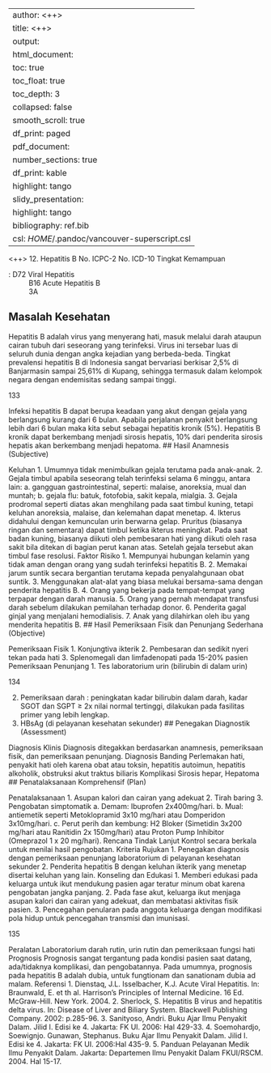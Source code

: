 
---
author: <++>
title: <++>
output:
  html_document:
    toc: true
    toc_float: true
    toc_depth: 3
    collapsed: false
    smooth_scroll: true
    df_print: paged
  pdf_document:
    number_sections: true
    df_print: kable
    highlight: tango
  slidy_presentation:
    highlight: tango
bibliography: ref.bib
csl: $HOME$/.pandoc/vancouver-superscript.csl
---

<++>
12. Hepatitis B
No. ICPC-2
No. ICD-10
Tingkat Kemampuan

: D72 Viral Hepatitis
: B16 Acute Hepatitis B
: 3A

## Masalah Kesehatan

Hepatitis B adalah virus yang menyerang hati, masuk melalui darah ataupun
cairan tubuh dari seseorang yang terinfeksi. Virus ini tersebar luas di seluruh
dunia dengan angka kejadian yang berbeda-beda. Tingkat prevalensi hepatitis
B di Indonesia sangat bervariasi berkisar 2,5% di Banjarmasin sampai 25,61%
di Kupang, sehingga termasuk dalam kelompok negara dengan endemisitas
sedang sampai tinggi.

133

Infeksi hepatitis B dapat berupa keadaan yang akut dengan gejala yang
berlangsung kurang dari 6 bulan. Apabila perjalanan penyakit berlangsung
lebih dari 6 bulan maka kita sebut sebagai hepatitis kronik (5%). Hepatitis B
kronik dapat berkembang menjadi sirosis hepatis, 10% dari penderita sirosis
hepatis akan berkembang menjadi hepatoma.
## Hasil Anamnesis (Subjective)

Keluhan
1. Umumnya tidak menimbulkan gejala terutama pada anak-anak.
2. Gejala timbul apabila seseorang telah terinfeksi selama 6 minggu, antara
lain:
a. gangguan gastrointestinal, seperti: malaise, anoreksia, mual dan
muntah;
b. gejala flu: batuk, fotofobia, sakit kepala, mialgia.
3. Gejala prodromal seperti diatas akan menghilang pada saat timbul kuning,
tetapi keluhan anoreksia, malaise, dan kelemahan dapat menetap.
4. Ikterus didahului dengan kemunculan urin berwarna gelap. Pruritus
(biasanya ringan dan sementara) dapat timbul ketika ikterus meningkat.
Pada saat badan kuning, biasanya diikuti oleh pembesaran hati yang
diikuti oleh rasa sakit bila ditekan di bagian perut kanan atas. Setelah
gejala tersebut akan timbul fase resolusi.
Faktor Risiko
1. Mempunyai hubungan kelamin yang tidak aman dengan orang yang sudah
terinfeksi hepatitis B.
2. Memakai
jarum
suntik
secara
bergantian
terutama
kepada
penyalahgunaan obat suntik.
3. Menggunakan alat-alat yang biasa melukai bersama-sama dengan
penderita hepatitis B.
4. Orang yang bekerja pada tempat-tempat yang terpapar dengan darah
manusia.
5. Orang yang pernah mendapat transfusi darah sebelum dilakukan
pemilahan terhadap donor.
6. Penderita gagal ginjal yang menjalani hemodialisis.
7. Anak yang dilahirkan oleh ibu yang menderita hepatitis B.
## Hasil Pemeriksaan Fisik dan Penunjang Sederhana (Objective)

Pemeriksaan Fisik
1. Konjungtiva ikterik
2. Pembesaran dan sedikit nyeri tekan pada hati
3. Splenomegali dan limfadenopati pada 15-20% pasien
Pemeriksaan Penunjang
1. Tes laboratorium urin (bilirubin di dalam urin)

134

2. Pemeriksaan darah : peningkatan kadar bilirubin dalam darah, kadar
SGOT dan SGPT ≥ 2x nilai normal tertinggi, dilakukan pada fasilitas
primer yang lebih lengkap.
3. HBsAg (di pelayanan kesehatan sekunder)
## Penegakan Diagnostik (Assessment)

Diagnosis Klinis
Diagnosis ditegakkan berdasarkan anamnesis, pemeriksaan fisik, dan
pemeriksaan penunjang.
Diagnosis Banding
Perlemakan hati, penyakit hati oleh karena obat atau toksin, hepatitis
autoimun, hepatitis alkoholik, obstruksi akut traktus biliaris
Komplikasi
Sirosis hepar, Hepatoma
## Penatalaksanaan Komprehensif (Plan)

Penatalaksanaan
1. Asupan kalori dan cairan yang adekuat
2. Tirah baring
3. Pengobatan simptomatik
a. Demam: Ibuprofen 2x400mg/hari.
b. Mual: antiemetik seperti Metoklopramid 3x10 mg/hari atau Domperidon
3x10mg/hari.
c. Perut perih dan kembung: H2 Bloker (Simetidin 3x200 mg/hari atau
Ranitidin 2x 150mg/hari) atau Proton Pump Inhibitor (Omeprazol 1 x 20
mg/hari).
Rencana Tindak Lanjut
Kontrol secara berkala untuk menilai hasil pengobatan.
Kriteria Rujukan
1. Penegakan diagnosis dengan pemeriksaan penunjang laboratorium di
pelayanan kesehatan sekunder
2. Penderita hepatitis B dengan keluhan ikterik yang menetap disertai
keluhan yang lain.
Konseling dan Edukasi
1. Memberi edukasi pada keluarga untuk ikut mendukung pasien agar teratur
minum obat karena pengobatan jangka panjang.
2. Pada fase akut, keluarga ikut menjaga asupan kalori dan cairan yang
adekuat, dan membatasi aktivitas fisik pasien.
3. Pencegahan penularan pada anggota keluarga dengan modifikasi pola
hidup untuk pencegahan transmisi dan imunisasi.

135

Peralatan
Laboratorium darah rutin, urin rutin dan pemeriksaan fungsi hati
Prognosis
Prognosis sangat tergantung pada kondisi pasien saat datang, ada/tidaknya
komplikasi, dan pengobatannya. Pada umumnya, prognosis pada hepatitis B
adalah dubia, untuk fungtionam dan sanationam dubia ad malam.
Referensi
1. Dienstaq, J.L. Isselbacher, K.J. Acute Viral Hepatitis. In: Braunwald, E. et
th
al. Harrison’s Principles of Internal Medicine. 16 Ed. McGraw-Hill. New
York. 2004.
2. Sherlock, S. Hepatitis B virus and hepatitis delta virus. In: Disease of Liver
and Biliary System. Blackwell Publishing Company. 2002: p.285-96.
3. Sanityoso, Andri. Buku Ajar Ilmu Penyakit Dalam. Jilid I. Edisi ke 4.
Jakarta: FK UI. 2006: Hal 429-33.
4. Soemohardjo, Soewignjo. Gunawan, Stephanus. Buku Ajar Ilmu Penyakit
Dalam. Jilid I. Edisi ke 4. Jakarta: FK UI. 2006:Hal 435-9.
5. Panduan Pelayanan Medik Ilmu Penyakit Dalam. Jakarta: Departemen
Ilmu Penyakit Dalam FKUI/RSCM. 2004. Hal 15-17.
